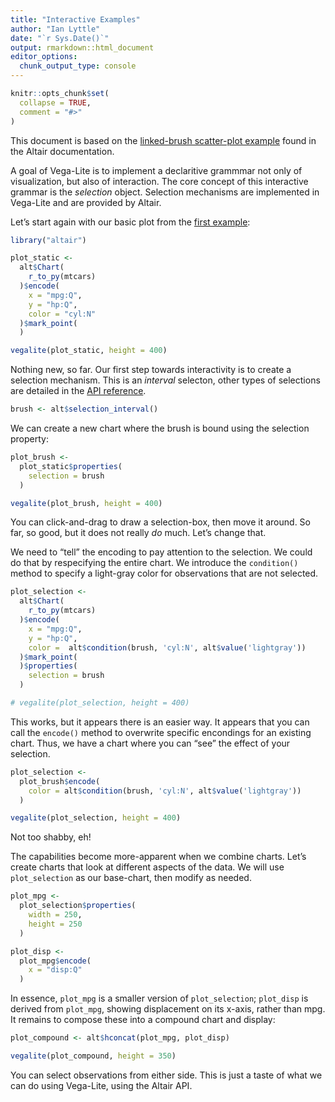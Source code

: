 ```yaml
---
title: "Interactive Examples"
author: "Ian Lyttle"
date: "`r Sys.Date()`"
output: rmarkdown::html_document
editor_options: 
  chunk_output_type: console
---
```


```r
knitr::opts_chunk$set(
  collapse = TRUE,
  comment = "#>"
)
```

This document is based on the [linked-brush scatter-plot example](https://altair-viz.github.io/user_guide/selections.html#example-linked-brush-scatter-plot) found in the Altair documentation.

A goal of Vega-Lite is to implement a declaritive grammmar not only of visualization, but also of interaction. The core concept of this interactive grammar is the *selection* object. Selection mechanisms are implemented in Vega-Lite and are provided by Altair.

Let's start again with our basic plot from the [first example](first-example.html):

```r
library("altair")

plot_static <- 
  alt$Chart(
    r_to_py(mtcars)
  )$encode(
    x = "mpg:Q",
    y = "hp:Q",
    color = "cyl:N"
  )$mark_point(
  )

vegalite(plot_static, height = 400)
```

Nothing new, so far. Our first step towards interactivity is to create a selection mechanism. This is an *interval* selecton, other types of selections are detailed in the [API reference](https://altair-viz.github.io/user_guide/API.html#altair.selection).

```r
brush <- alt$selection_interval()
```

We can create a new chart where the brush is bound using the selection property:

```r
plot_brush <- 
  plot_static$properties(
    selection = brush
  )

vegalite(plot_brush, height = 400)
```

You can click-and-drag to draw a selection-box, then move it around. So far, so good, but it does not really *do* much. Let's change that. 

We need to "tell" the encoding to pay attention to the selection. We could do that by respecifying the entire chart. We introduce the `condition()` method to specify a light-gray color for observations that are not selected.

```r
plot_selection <-
  alt$Chart(
    r_to_py(mtcars)
  )$encode(
    x = "mpg:Q",
    y = "hp:Q",
    color =  alt$condition(brush, 'cyl:N', alt$value('lightgray'))
  )$mark_point(
  )$properties(
    selection = brush
  ) 

# vegalite(plot_selection, height = 400)
```

This works, but it appears there is an easier way. It appears that you can call the `encode()` method to overwrite specific encondings for an existing chart. Thus, we have a chart where you can "see" the effect of your selection.

```r
plot_selection <- 
  plot_brush$encode(
    color = alt$condition(brush, 'cyl:N', alt$value('lightgray'))
  )

vegalite(plot_selection, height = 400)
```

Not too shabby, eh!

The capabilities become more-apparent when we combine charts. Let's create charts that look at different aspects of the data. We will use `plot_selection` as our base-chart, then modify as needed.

```r
plot_mpg <- 
  plot_selection$properties(
    width = 250,
    height = 250
  )

plot_disp <- 
  plot_mpg$encode(
    x = "disp:Q"
  )
```

In essence, `plot_mpg` is a smaller version of `plot_selection`; `plot_disp` is derived from `plot_mpg`, showing displacement on its x-axis, rather than mpg. It remains to compose these into a compound chart and display:

```r
plot_compound <- alt$hconcat(plot_mpg, plot_disp)

vegalite(plot_compound, height = 350)
```

You can select observations from either side. This is just a taste of what we can do using Vega-Lite, using the Altair API.
